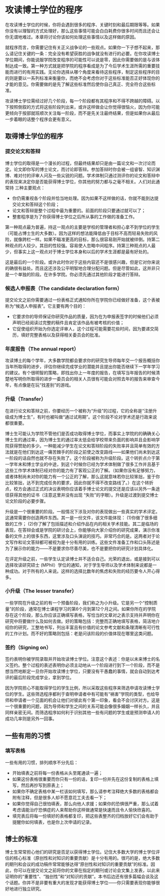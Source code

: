# 攻读博士学位的程序

在攻读博士学位的时候，你将会遇到很多的程序、关键时刻和最后期限等等。如果你没有以理智的方式处理好，那么这些事情可能会白白耗费你很多时间而且还会让你无谓地难过。本章将讨论你该如何处理这些事情以及这样做的原因。

就程序而言，你需要记住有关正义战争论的一些观点。如果你一下子想不起来，那么请记住关键的一条：完全没有希望获胜的战争就没有进行的必要。在你攻读博士学位期间，你能说服学院改变程序的可能性可以说是零，因此你需要做的是与该体制达成一致。第一种方式就是把学院的程序看成是为了今后学术生涯所需的重要技能而进行的有用实践。无论你选择从哪个角度来看待这些程序，制定这些程序的目的则是要以一系列标准来衡量你，而绝不会考虑你对于这些标准能否正好体现你的才能的意见。你需要做的是先了解这些标准然后使你自己真正、完全符合这些标准。

攻读博士学位需经过好几个阶段，每一个阶段都有其程序和不得不跨越的障碍。以下按照倒叙的方式将这些阶段列出来，或许这样做会让你觉得很恼火，因为你可能更倾向于按部就班顺次关注每一阶段，而不是先关注最终结果，但是如果你从最后一步着眼的话整个程序会更有意义。

## 取得博士学位的程序

### 提交论文和答辩

博士学位的取得是一个漫长的过程，但最终结果却只是由一篇论文和一次讨论而定。论文即你写的博士论文，而讨论即答辩。参加答辩时你会被一组睿智、知识渊博、难对付的评审人问及一些尖锐的问题。学术体制只通过测评你的论文和答辩中的表现来决定你是否能获得博士学位，你其他的努力都与之毫不相关。人们对此通常持
三种主要观点：

* 你仍需重视各个阶段并恰当地处理。因为如果不这样做的话，你就不能到达提交论文和答辩这个阶段；
* 论文和答辩是整个过程中最为重要的。前面的阶段只要通过就可以了；
* 整套程序是为了你获得博士学位之后所从事的工作做的准备工作。

第一种观点最为普遍，持这一观点的主要是学校的管理者和担心拿不到学位的学生（可能占博士生的大多数）。因为这样的想法能降低由于目标不高而轻易失败的风险，就像跨栏一样。如果不瞄准更高的目标，那么很容易刚开始就被绊倒。持第二种观点的人较少。其目的性较强。容易使人忽略中间程序。持第三种观点的人最少，但事实上这一观点对于博士学位本身和以后的学术生涯都是最有好处的。

这是最后的一个阶段。或许此时你对于这些内容还不是很感兴趣，但是它对你来说的确很有益处。而且这还涉及公平明智地合理分配问题。但是尽管如此，这并非只是一个单独的阶段。在许多学院。你必须先通过其他阶段才能进行答辩。

### 候选人申报表（The candidate declaration form）

提交论文之前你需要通过一份表格正式通知你所在学院你已经做好准备，这个表被称为“候选人申报表”。它主要有两个目的：

* 它要求你的导师保证你研究作品的质量，因为在为申报表签字的时候他们必须声明已经阅读过完整的稿件且肯定该作品有被考核的价值；
* 它促使组织开始为你选定评审人，这个过程可能需要花些时间，因为要递交简历，填好完整表格以及获得相关委员会的批准。

### 年度报告（The annual report）

攻读博土的每个学年，大多数学院都会要求你的研究生导师每年交一个报告概括你当年所取得的进步，评估你继续完成学业的潜能并且提出你能否继续下一学年学习的建议。有个很明智的策略，即找出你上一年度的报告，在填写当年报告的时候清楚地写明你所取得的进步一委员会的相关人员很有可能会对照去年的报告来审查今年，有点像是在玩“找差别”的游戏。

### 升级（Transfer）

在进行论文和答辩之前，你要经历一个被称为“升级”的过程，它的全称是“注册升级成为博士生”，有时也被叫做“通过试用期”。这个阶段不论对学术还是行政来说都很重要。

博士生可能认为学院不管他们是否成功取得博士学位，而事实上学院的的确确关心博士生的通过率，因为博士生的通过率太低会给学校带来负面的影响并且会影响学院获得赞助的多少。一种能减少学生在论文和答辩阶段的失败率并且简单有效的方法就是在他们到达这一痛苦棘手的阶段之前使之改变路线——如果他们尚未到达这一阶段的话自然也就不存在失败了。这个阶段被称为升级阶段。这个转折点介于第一学年末和博士学业的中途，到这个时候你已经为学术体制做了很多工作并且基于这些工作学术体制已经对你的能力有了客观公正的了解。（如果你没有足够努力，或者体制尚未对你的能力有一个公正的了解，那么这就意味若你比较笨拙，鉴于你比较笨拙，达不到完成任务的要求，因此你就不得不改变路线了。）在这个转折点，校方会通过正式的决议表明你应该着手博士论文的提交还是应该以另外一条途径获得其他的证书（注意这里并没有出现 “失败”的字眼）。升级是过渡到提交博士论文阶段的必要步骤。

升级是一个很重要的阶段。一般情况下涉及对你的表现做出一些真实的学术评定。这通常需要你创造两件东西。其一是一份文件，该文件能体现： (1)你做了很多细致的工作； (2)你了解了包括描述和介绍作品在内的相关学术技能。其二是临场的表现，在答辩会或是学院的研讨会上，你能够向大家介绍你的研究成果，演示你准备的文件上的很多东西，这里涉及口头演说的技巧。非常巧合的是。这两者对于论文写作和论文答辩都可被视为是十分有用的训练。这些文件准备工作和口头陈述是为了展示你的能力——不是要求你尽善尽美，也不是要把你的研究计划具体化。

在评定升级之前，一些学生认定读博士并不适合自己。光荣的退出，或是接到可以选择攻读研究硕士 (MPhil）学位的通知，对于学生导师以及学术体制来说都是一种成功。对于所有的人来说。这样的选择比数年的焦虑和失败的经历要令人开心得多。

### 小升级（The lesser transfer）

一些学院在升级之前的有一个预备阶段，我们称之为小升级。它是另一个“控制质量”的阶段，通常在博士课程学习的第6个月到第12个月之间。如果你所在的学院存在这个阶段，那么你应该正确填写表格，写恰当的文章对之表示支持并声明你在研究中将要做什么及如何去做。好的策略包括：完整而正确地填写表格，简洁地介绍你的研究，工整地书写，列出丰富且有价值的论文参考文献和条理清晰有可行性的工作计划。而不好的策略则包括：老是问该阶段的价值体现在哪里这类问题。

### 签约（Signing on）

签约表明你被学院录取并开始攻读博士学位。注意这个表述：你是以未来博士的名义签约。整个过程的表述表明你必须主动地从一个阶段进行到下一个阶段，而不是想当然地断定一旦你开始攻读博士学位，只要没有干愚蠢的事情，就会自动到达考评的最后阶段完成学业，拿到学位。

因为学院担心不能取得学位的学生比例，所以采取这些程序来筛选申请攻读博士学位的学生。这些筛选程序都利于查明申请者中有可能有“祸害”学院的类型，也给导师和申请者一个见面的机会让他们对彼此有个第一印象，看会不会讨厌对方。这是一个很重要的问题，因为导师和学生之间的关系可能会像很多婚姻一样长久，并且同样亲密无间。而筛选程序如何利于识别其他一些有问题的学生或是预测申请人的成功几率则是另外一回事。

## 一些有用的习惯

### 填写表格

一些有用的习惯，排列顺序不分先后：

* 开始填表之前将每一份表格从头至尾通读一遍；
* 如果这份表格很重要而你只有一份的话，复印一份并先在这份复制的表格上填写，然后再抄写到原表上；
* 如果你不确定表格中某一栏该如何填写，那么请参考注释绝大多数的表格都会附有注释，但是很多人却不愿意花工夫去看一下；
* 如果你觉得自己很怕填表，那么向他人求援；如果你的恐惧很严重，那么试着考虑请能治疗恐惧症的人来帮助你这样做通常是快速而且令人愉快欣喜的。
* 填完表后将每一份填好的表格都复印，把这些表整齐的归档放好它们会有助于提醒你如何填表，也是你上次申请的记录。

## 博士的标准

博士生常常担心他们的研究是否足以获得博士学位。记住大多数大学的博士学位评估的核心标准（原创性和对知识的重要贡献）是十分有用的。很巧的是，绝大多数的期刊和会议的成功稿件常常能够达得“原创性和对知识的重要贡献”的标准。因此，你可以在提交论文之前将你的文章在指定的期刊或讨论会文集上发表，以此来证明你的“重要性”、“独创性”和“对知识的贡献”。本书后边还有很多篇幅会谈及这个话题。你并不是非要有重大的发现才能获得博土学位——你只需要表现你能够很好地进行独立研究。
